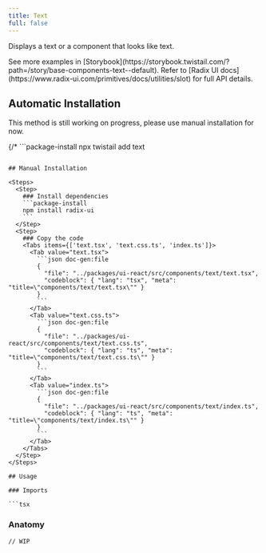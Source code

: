```yaml
---
title: Text
full: false
---
```


Displays a text or a component that looks like text.

<Callout type='info'>
  See more examples in [Storybook](https://storybook.twistail.com/?path=/story/base-components-text--default).
  Refer to [Radix UI docs](https://www.radix-ui.com/primitives/docs/utilities/slot) for full API details.
</Callout>

## Automatic Installation

<Callout type='warn'>
  This method is still working on progress, please use manual installation for now.
</Callout>

{/* ```package-install
npx twistail add text
``` */}

## Manual Installation

<Steps>
  <Step>
    ### Install dependencies
    ```package-install
    npm install radix-ui
    ```
  </Step>
  <Step>
    ### Copy the code
    <Tabs items={['text.tsx', 'text.css.ts', 'index.ts']}>
      <Tab value="text.tsx">
        ```json doc-gen:file
        {
          "file": "../packages/ui-react/src/components/text/text.tsx",
          "codeblock": { "lang": "tsx", "meta": "title=\"components/text/text.tsx\"" }
        }
        ```
      </Tab>
      <Tab value="text.css.ts">
        ```json doc-gen:file
        {
          "file": "../packages/ui-react/src/components/text/text.css.ts",
          "codeblock": { "lang": "ts", "meta": "title=\"components/text/text.css.ts\"" }
        }
        ```
      </Tab>
      <Tab value="index.ts">
        ```json doc-gen:file
        {
          "file": "../packages/ui-react/src/components/text/index.ts",
          "codeblock": { "lang": "ts", "meta": "title=\"components/text/index.ts\"" }
        }
        ```
      </Tab>
    </Tabs>
  </Step>
</Steps>

## Usage

### Imports

```tsx
```

### Anatomy

```tsx
// WIP
```
